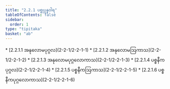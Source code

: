 ```yaml
---
title: "2.2.1 ပစ္စုပ္ပန္နဝါရ"
tableOfContents: false
sidebar:
  order: 1
type: "tipitaka"
basket: "ab"
---
```



<DynamicBreadcrumb />



<TableOfContents>
* [2.2.1.1 အနုလောမပုဂ္ဂလ](2-2-1/2-2-1-1)
* [2.2.1.2 အနုလောမဩကာသ](2-2-1/2-2-1-2)
* [2.2.1.3 အနုလောမပုဂ္ဂလောကာသ](2-2-1/2-2-1-3)
* [2.2.1.4 ပစ္စနီကပုဂ္ဂလ](2-2-1/2-2-1-4)
* [2.2.1.5 ပစ္စနီကဩကာသ](2-2-1/2-2-1-5)
* [2.2.1.6 ပစ္စနီကပုဂ္ဂလောကာသ](2-2-1/2-2-1-6)
</TableOfContents>